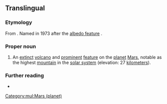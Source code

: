 ==Translingual==

===Etymology===
From {{der|mul|la|[[Olympus]]+[[mons]]}}. Named in 1973 after the [[albedo feature]] {{m|mul|Nix Olympica||Snows of Olympus}}.

===Proper noun===
{{head|mul|proper noun|head=Olympus Mons}}

# {{lb|mul|surface feature}} An [[extinct]] [[volcano]] and [[prominent]] [[feature]] on the [[planet]] [[Mars]], notable as the highest [[mountain]] in the [[solar system]] (elevation: 27 [[kilometers]]).

===Further reading===
* {{pedia|lang=en}}

[[Category:mul:Mars (planet)]]